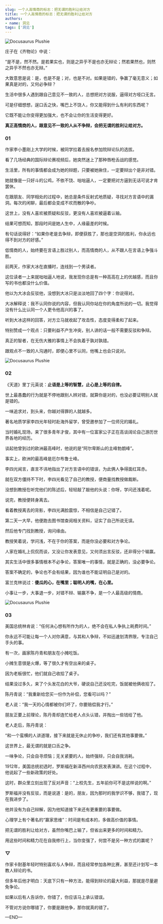 ```yaml
---
slug: 一个人高情商的标志：把无谓的胜利让给对方
title: 一个人高情商的标志：把无谓的胜利让给对方
authors:
- name: 洞见
tags: ['洞见']
---
```



![Docusaurus Plushie](./1.jpeg)

庄子在《齐物论》中说：

“是不是，然不然。是若果实也，则是之异乎不是也亦无辩论；然若果然也，则然之异乎不然也亦无辩。”

大致意思是说：是，也是不是；对，也是不对。如果是错的，争赢了毫无意义；如果真是对的，又何必争辩？

生活中很多人遇到跟自己意见不一致的人，总想把对方说服，逼得对方哑口无言。

可是仔细想想，逞口舌之快，嘴巴上不饶人，你又能得到什么有利的东西呢？

它既不能让你变得更加强大，也不会让你的生活变得更好。

**‌真正高情商的人，跟意见不一致的人从不争辩，会把无谓的胜利让给对方。**




<div style={{textAlign: 'center', color: '#FF8C00'}}>  
  <h3>01</h3>
</div>

作家李小墨刚上大学的时候，被同学拉着去报名参加院辩论队的选拔。

看了几场经典的国际辩论赛视频后，她突然迷上了那种唇枪舌战的感觉。

生活里，所有的事情都会成为她的辩题，只要被她揪住，一定要辩出个是非对错。

她就像是一只好斗的公鸡，不依不饶、咄咄逼人，一定要把对方逼到无话可说才肯罢休。

在跟朋友、同学相处的过程中，她总是条件反射式地质疑，寻找对方言语中的漏洞。每次的闲聊，最后都会变成不欢而散的争吵。

这世上，没有人喜欢被质疑和反驳，更没有人喜欢被逼着认输。

结果可想而知，那段时间是她人生中，人缘最差的时候。

有句话说得好：“如果你老是去争辩，即便获胜了，那也是空洞的胜利，你永远也得不到对方的好感。”

低情商的人，始终要在言语上胜过别人，而高情商的人，从不跟人在言语上争强斗胜。

前两天，作家大冰在直播时，连线到一个男读者。

这位读者一上来就咄咄逼人地说，我发现你总是有一种高高在上的优越感，而且你写的书也都没什么价值。

他以为大冰会反驳他，没想到大冰只是淡淡地回了四个字：你说得对。

大冰解释说：我不认同你说的内容，但我认同你站在你的角度所说的一切。我觉得没有什么比认同一个人更令他高兴的事了。

听到大冰这样的回答，对方立马就收起了攻击性，态度变得柔和了起来。

特别赞成一个观点：只要利益不产生冲突，别人讲的话一般不需要反驳和争辩。

真正的智者，在无伤大雅的事情上不会执着于孰对孰错。

跟观点不一致的人沟通时，即便心里不认同，他嘴上也会只说对。




![Docusaurus Plushie](./2.jpeg)


<div style={{textAlign: 'center', color: '#FF8C00'}}>  
  <h3>02</h3>
</div>

《天道》里丁元英说：**止语是上等的智慧，止心是上等的自律。**

世上最愚蠢的行为就是不停地跟别人辨对错，就算你是对的，也没必要证明别人就是错的。

一味追求对，到头来，你越对得罪的人就越多。

著名地质学家李四光年轻时赴海外留学，曾受邀参加了一位师兄的婚礼。

当时婚礼现场，来了很多青年才俊，其中有一位富家公子正在高谈阔论自己游历世界各地的经历。

谈起他曾到过的欧洲最高峰时，他说的是“阿尔卑斯山的主峰勃朗峰”。

事实上，欧洲的最高峰是厄尔布鲁士峰。

李四光闻言，直言不讳地指出了对方言语中的错误，为此俩人争得面红耳赤。

就在双方僵持不下时，李四光看见了自己的教授，便商量找教授做裁断。

没想到教授在听完他们的陈述后，轻轻敲了敲他的头说：你呀，学问还浅着呢。

说完，教授便转身离去。

看着教授离去的背影，李四光满脸震惊，不相信是自己记错了。

第二天一大早，他便跑去图书馆查阅相关资料，证实了自己所说无误。

然后他专门找到教授，询问缘由。

教授笑着说，学问浅，不在于你的答案，而是你没必要和对方争论。

人家在婚礼上侃侃而谈，又没让你发表意见，又何须出言反驳，还非得分个输赢。

其实生活中很多事情根本不必争论，答案唯一的事情，就是正确的，没必要争论。

答案不确定的，争论也不会有结果，因为谁也不能证明自己是对的。

富兰克林说过：**傻瓜的心，在嘴里；聪明人的嘴，在心里。**

小事让一步，大事退一步，对错不辩、输赢不争，是一个人最高级的情商。




![Docusaurus Plushie](./3.jpeg)



<div style={{textAlign: 'center', color: '#FF8C00'}}>  
  <h3>03</h3>
</div>

美国总统林肯说：“任何决心想有所作为的人，绝不会在私人争执上耗费时间。”

你永远不可能让每一个人对你满意，与其和人争辩，不如迅速划清界限，专注自己手头的事。

有一次，画家陈丹青和朋友在小摊吃饭。

小摊生意很是火爆，等了很久才有空出来的桌子。

因为老板很忙，他们就自己收拾了桌子。

结果没过多久，来了个头发花白的大爷，硬说自己还没吃完，饭就被他俩收拾了。

陈丹青说：“我重新给您买一份作为补偿，您看可以吗？”

老人说：“我一天的心情都被你们坏了，你要赔偿我才行。”

朋友正要上前理论，陈丹青却连忙给老人点头认错，并掏出一些钱给了他。

老人走后，陈丹青说：

“和一个蛮横的人讲道理，接下来就是无休止的争吵，我们还有其他事要做。”

这世界上，最无谓的就是口舌之争。

一味争论，只会自寻烦恼；无关紧要的人，始终强辩，只会自我消耗。

1912年，美国总统初选时，罗斯福在新泽西州向农民发表演讲。在这个过程中，他说起了一些新政策的好处。

这时，群众里立刻出现了反对声音：“上校先生，五年前你可不是这样说的啊。”

罗斯福并没有反驳，而是说道：是的，朋友，因为那时的我学识不够，我错了，现在我进步了。

他并没有为自己辩解，因为他知道接下来还有更重要的事要做。

心理学上有个著名的“赢家思维”：时间是有成本的，多做高价值的事情。

把无谓的胜利让给对方，虽然你嘴巴上输了，但省出来更多的时间和精力。

用这些时间和精力花在自我修行上，当你变强了，何尝不是另一种方式的赢呢？



<div style={{textAlign: 'center', color: '#FF8C00'}}>  
  <h3>▽</h3>
</div>

作家卡耐基年轻时特别喜欢与人争辩，而且经常参加各种比赛，甚至还计划写一本教人辩论的书。

但多年后他才明白：天底下只有一种方法，能得到辩论的最大利益，那就是尽量避免争论。

如果以后有人告诉你，你错了，你应该马上承认错误。

不管对方说你哪错了，你要是跟他争，那你就真的错了。



—END—
